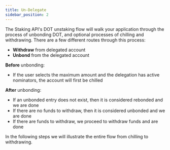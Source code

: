 ```yaml
---
title: Un-Delegate
sidebar_position: 2
---
```


The Staking API's DOT unstaking flow will walk your application through the process of unbonding DOT, and optional processes of chilling and withdrawing. There are a few different routes through this process:

- **Withdraw** from delegated account
- **Unbond** from the delegated account

**Before** unbonding:

- If the user selects the maximum amount and the delegation has active nominators, the account will first be chilled

**After** unbonding:

- If an unbonded entry does not exist, then it is considered rebonded and we are done
- If there are no funds to withdraw, then it is considered unbonded and we are done
- If there are funds to withdraw, we proceed to withdraw funds and are done

In the following steps we will illustrate the entire flow from chilling to withdrawing.
